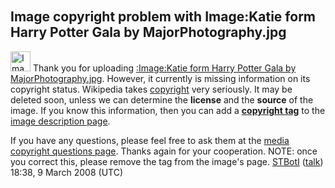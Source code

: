 <article id="16198076" title=User talk:Louisepok>
	<talkpage id="16198076" title="User talk:Louisepok">



==Image copyright problem with Image:Katie form Harry Potter Gala by MajorPhotography.jpg==

[[Image:Nuvola apps important.svg|32px|left|Image Copyright problem]]
Thank you for uploading [[:Image:Katie form Harry Potter Gala by MajorPhotography.jpg]]. However, it currently is missing information on its copyright status. Wikipedia takes [[Wikipedia:Copyrights|copyright]] very seriously. It may be deleted soon, unless we can determine the '''license''' and the '''source''' of the image. If you know this information, then you can add a '''[[Wikipedia:Image copyright tags|copyright tag]]''' to the [[Help:Image page|image description page]].

If you have any questions, please feel free to ask them at the [[Wikipedia:Media copyright questions|media copyright questions page]]. Thanks again for your cooperation. NOTE: once you correct this, please remove the tag from the image's page. [[User:STBotI|STBotI]] ([[User talk:STBotI|talk]]) 18:38, 9 March 2008 (UTC)
	</talkpage>
</article>